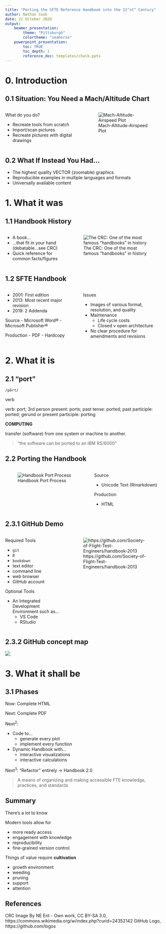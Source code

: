 ```yaml
---
title: "Porting the SFTE Reference Handbook into the 21^st^ Century"
author: Nathan Cook
date: 22 October 2020
output:
    beamer_presentation:
        theme: "Pittsburgh"
        colortheme: "seahorse"
    powerpoint_presentation:
        toc: TRUE
        toc_depth: 1
        reference_doc: templates/chalk.pptx
---
```


# 0. Introduction

## 0.1 Situation: You Need a Mach/Altitude Chart

:::::::::::::: {.columns}
::: {.column}
What do you do?

- Recreate tools from scratch
- Import/scan pictures
- Recreate pictures with digital drawings
:::
::: {.column}
![Mach-Altitude-Airspeed Plot](img/mach-alt.png)
:::
::::::::::::::

## 0.2 What If Instead You Had...

- The highest quality VECTOR (zoomable) graphics
- Reproducible examples in multiple languages and formats
- Universally available content

# 1. What it was

## 1.1 Handbook History

:::::::::::::: {.columns}
::: {.column}
- A book...
- ...that fit in your hand (debatable...see CRC)
- Quick reference for common facts/figures
:::
::: {.column}
![The CRC: One of the most famous "handbooks" in history](img/CRC.png)
:::
::::::::::::::



## 1.2 SFTE Handbook

:::::::::::::: {.columns}
::: {.column}
- 2001: First edition
- 2013: Most recent major revision
- 2019: 2 Addenda

Source
- Microsoft Word®
- Microsoft Publisher®

Production
- PDF
- Hardcopy
:::
::: {.column}
Issues 

- Images of various format, resolution, and quality
- Maintenance
    - Life cycle costs
    - Closed v open architecture
- No clear procedure for amendments and revisions
:::
::::::::::::::

# 2. What it is

## 2.1 "port"

`/pôrt/`

verb

verb: port; 3rd person present: ports; past tense: ported; past participle: ported; gerund or present participle: porting

**COMPUTING**

transfer (software) from one system or machine to another.

>"the software can be ported to an IBM RS/6000"

## 2.2 Porting the Handbook

:::::::::::::: {.columns}
::: {.column}
![Handbook Port Process](img/handbook-port-process.png)
:::
::: {.column}
Source

- Unicode Text (Rmarkdown)

Production

- HTML
:::
::::::::::::::

## 2.3.1 GitHub Demo

:::::::::::::: {.columns}
::: {.column}
Required Tools 

- `git`
- `R`
- `bookdown`
- text editor
- command line
- web browser
- GitHub account

Optional Tools

- An Integrated Development Environment such as...
    - VS Code
    - RStudio
:::
::: {.column}
![https://github.com/Society-of-Flight-Test-Engineers/handbook-2013](img/GitHub-Mark-Light-120px-plus.png)
:::
::::::::::::::

## 2.3.2 GitHub concept map

![](img/github_crop.png)

# 3. What it shall be

## 3.1 Phases

Now: Complete HTML

Next: Complete PDF

Next^2^: 

- Code to...
    - generate every plot
    - implement every function
- Dynamic Handbook with...
    - interactive visualizations
    - interactive calculations

Next^3^: "Refactor" entirely → Handbook 2.0

> A means of organizing and making accessible FTE knowledge, practices, and standards

## Summary

There's a lot to know

Modern tools allow for

- more ready access
- engagement with knowledge
- reproducibility
- fine-grained version control

Things of value require **cultivation**

- growth environment
- weeding
- pruning
- support
- attention

## References


CRC Image By NE Ent - Own work, CC BY-SA 3.0, https://commons.wikimedia.org/w/index.php?curid=24352142
GitHub Logo, https://github.com/logos 